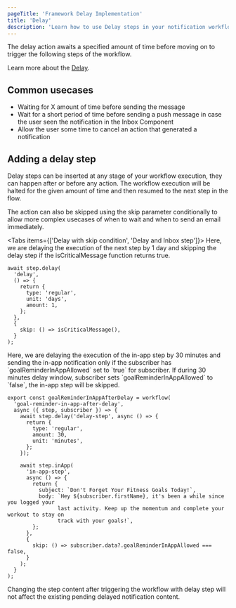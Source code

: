 ```yaml
---
pageTitle: 'Framework Delay Implementation'
title: 'Delay'
description: 'Learn how to use Delay steps in your notification workflows'
---
```



The delay action awaits a specified amount of time before moving on to trigger the following steps of the workflow.

Learn more about the [Delay](/workflow/delay).

## Common usecases

- Waiting for X amount of time before sending the message
- Wait for a short period of time before sending a push message in case the user seen the notification in the Inbox Component
- Allow the user some time to cancel an action that generated a notification

## Adding a delay step

Delay steps can be inserted at any stage of your workflow execution, they can happen after or before any action. The workflow execution will be halted for the given amount of time and then resumed to the next step in the flow.

The action can also be skipped using the skip parameter conditionally to allow more complex usecases of when to wait and when to send an email immediately.

<Tabs items={['Delay with skip condition', 'Delay and Inbox step']}>
  <Tab value="Delay with skip condition">
Here, we are delaying the execution of the next step by 1 day and skipping the delay step if the isCriticalMessage function returns true.

```tsx
await step.delay(
  'delay',
  () => {
    return {
      type: 'regular',
      unit: 'days',
      amount: 1,
    };
  },
  {
    skip: () => isCriticalMessage(),
  }
);
```

  </Tab>
  <Tab value="Delay and Inbox step">
Here, we are delaying the execution of the in-app step by 30 minutes and sending the in-app notification only if the subscriber has `goalReminderInAppAllowed` set to `true` for subscriber. If during 30 minutes delay window, subscriber sets `goalReminderInAppAllowed` to `false`, the in-app step will be skipped.

```tsx
export const goalReminderInAppAfterDelay = workflow(
  'goal-reminder-in-app-after-delay',
  async ({ step, subscriber }) => {
    await step.delay('delay-step', async () => {
      return {
        type: 'regular',
        amount: 30,
        unit: 'minutes',
      };
    });

    await step.inApp(
      'in-app-step',
      async () => {
        return {
          subject: `Don't Forget Your Fitness Goals Today!`,
          body: `Hey ${subscriber.firstName}, it's been a while since you logged your
                last activity. Keep up the momentum and complete your workout to stay on 
                track with your goals!`,
        };
      },
      {
        skip: () => subscriber.data?.goalReminderInAppAllowed === false,
      }
    );
  }
);
```

  </Tab>
</Tabs>

<Callout type="info">
  Changing the step content after triggering the workflow with delay step will not affect the
  existing pending delayed notification content.
</Callout>
